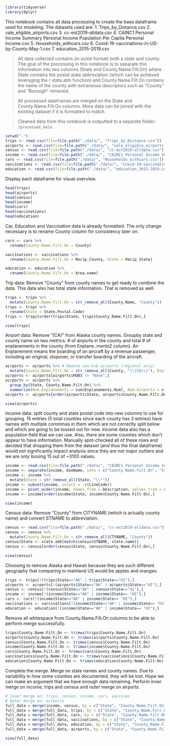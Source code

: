 ```r
library(tidyverse)
library(dplyr)
```

This notebook contains all data processing to create the base dataframe used for modeling. The datasets used are:
1. Trips_by_Distance.csv
2. vale_eligible_airports.csv
3. cc-est2019-alldata.csv
4. CAINC1 Personal Income Summary Personal Income Population Per Capita Personal Income.csv
5. Households_withcars.csv
6. Covid-19-vaccinations-in-US-by-County-May-1.csv
7. education_2015-2019.csv

> All data collected contains (in some format) both a state and county. The goal of the processing in this notebook is to separate this information into two columns (State and County.Name.Filt.On) where State contains the postal state abbreviation (which can be achieved leveraging the r state.abb function) and County.Name.Filt.On contains the name of the county with extraneous descriptors such as "County" and "Borough" removed. 

> All processed dataframes are merged on the State and County.Name.Filt.On columns. More data can be joined with the existing dataset if it is formatted to match. 

> Cleaned data from this notebook is outputted to a separate folder: `/processed_data`. 

```r
setwd(".")
trips <- read.csv(file=file.path("./data/", "Trips_by_Distance.csv"))
airports <- read.csv(file=file.path("./data/", "vale_eligible_airports.csv"))
census <- read.csv(file=file.path("./data/", "cc-est2019-alldata.csv"))
income <- read.csv(file=file.path("./data/", "CAINC1 Personal Income Summary Personal Income Population Per Capita Personal Income.csv"))
cars <- read.csv(file=file.path("./data/", "Households_withcars.csv"))
vaccinations <- read.csv(file=file.path("./data/", "Covid-19-vaccinations-in-US-by-County-May-1.csv")) 
education <- read.csv(file=file.path("./data/", "education_2015-2019.csv"))
```

Display each dataframe for visual overview. 
```r
head(trips)
head(airports)
head(census)
head(income)
head(cars)
head(vaccinations)
head(education)
```
Car, Education and Vaccination data is already formatted. The only change necessary is to rename County column for consistency later on. 
```r
cars <- cars %>%
  rename(County.Name.Filt.On = County)

vaccinations <- vaccinations %>%
  rename(County.Name.Filt.On = Recip_County, State = Recip_State)
```
```r
education <- education %>%
  rename(County.Name.Filt.On = Area.name)
```

Trip data: Remove "County" from county names to get ready to combine the data. This data also has total state information. That is removed as well. 
```r
trips <- trips %>%
  mutate(County.Name.Filt.On = str_remove_all(County.Name, "County"))
trips <- trips %>%
  rename(State = State.Postal.Code)
trips <- trips[order(trips$State, trips$County.Name.Filt.On),]
```
```r
view(trips)
```

Airport data: Remove "(CA)" from Alaska county names. Groupby state and county name on two metrics: # of airports in the county and total # of enplanements in the county (from Enplane..ments2 column). An Enplanement means the boarding of an aircraft by a revenue passenger, including an original, stopover, or transfer boarding of the aircraft.  
```r
airports <- airports %>% # Remove non-hub airports (regional only) 
  mutate(County.Name.Filt.On = str_remove_all(County, "\\(CA\\)"), Enplanements.Num = as.numeric(gsub(",","",airports$Enplane..ments2)))
airports <- airports[airports$HUB3 != "None",]
airports <- airports %>%
  group_by(State, County.Name.Filt.On) %>%
  summarise(Num.Enplanements = sum(Enplanements.Num), Num.Airports = n())
airports <- airports[order(airports$State, airports$County.Name.Filt.On),]
```
```r
view(airports)
```

Income data: split county and state postal code into new columns to use for grouping. 15 entries (5 total counties since each county has 3 entries) have names with multiple commmas in them which are not correctly split below and which are going to be tossed out for now. Income data also has a population field that we can use. Also, there are some counties which don't appear to have information. Manually spot-checked all of these rows and decided that dropping them from the dataset (and thus the final dataframe) would not significantly impact analysis since they are not major outliers and we are only loosing 15 out of ~3100 values.
```r
income <- read.csv(file=file.path("./data/", "CAINC1 Personal Income Summary Personal Income Population Per Capita Personal Income.csv"))
income <- separate(income, GeoName, into = c("County.Name.Filt.On", "State"), sep = "\\, ", remove = FALSE)
income <- income %>% 
  mutate(State = str_remove_all(State, "\\*"))
income <- subset(income, select = -c(LineCode))
income <- pivot_wider(income, names_from = Description, values_from = X2019)
income <- income[order(income$State, income$County.Name.Filt.On),]
```
```r
view(income)
```

Census data: Remove "County" from CITYNAME (which is actually county name) and convert STNAME to abbreviation. 
```r
census <- read.csv(file=file.path("./data/", "cc-est2019-alldata.csv"))
census <- census %>% 
  mutate(County.Name.Filt.On = str_remove_all(CTYNAME, "County"))
census$State <- state.abb[match(census$STNAME, state.name)]
census <- census[order(census$State, census$County.Name.Filt.On),]
```
```r
view(census)
```

Choosing to remove Alaska and Hawaii because they are such different geography that comparing to mainland US would be apples and oranges. 
```r
trips <- trips[!(trips$State=="AK" | trips$State=="HI"),]
airports <- airports[!(airports$State=="AK" | airports$State=="HI"),]
census <- census[!(census$State=="AK" | census$State=="HI"),]
income <- income[!(income$State=="AK" | income$State== "HI"),]
cars <- cars[!(income$State=="AK" | income$State== "HI"),]
vaccinations <- vaccinations[!(income$State=="AK" | income$State== "HI"),]
education <- education[!(income$State=="AK" | income$State== "HI"),]
```

Remove all whitespace from County.Name.Filt.On columns to be able to perform merge successfully. 
```r
trips$County.Name.Filt.On <- trimws(trips$County.Name.Filt.On)
airports$County.Name.Filt.On <- trimws(airports$County.Name.Filt.On)
census$County.Name.Filt.On <- trimws(census$County.Name.Filt.On)
income$County.Name.Filt.On <- trimws(income$County.Name.Filt.On)
cars$County.Name.Filt.On <- trimws(cars$County.Name.Filt.On)
vaccinations$County.Name.Filt.On <- trimws(vaccinations$County.Name.Filt.On)
education$County.Name.Filt.On <- trimws(education$County.Name.Filt.On)
```

Complete the merge. Merge on state names and county names. Due to variability in how some counties are documented, they will be lost. Hope we can make an argument that we have enough data remaining. Perform inner merge on income, trips and census and outer merge on airports. 
```r
# Inner merge on: trips, census, income, cars, vaccines
# Outer merge on: airports 
full_data = merge(income, census, by = c("State", "County.Name.Filt.On"))
full_data = merge(full_data, trips, by = c("State", "County.Name.Filt.On"))
full_data = merge(full_data, cars, by = c("State", "County.Name.Filt.On"))
full_data = merge(full_data, vaccinations, by = c("State", "County.Name.Filt.On"))
full_data = merge(full_data, education, by = c("State", "County.Name.Filt.On"))
full_data = merge(full_data, airports, by = c("State", "County.Name.Filt.On"), all.x = TRUE)
```
```r
view(full_data)
```

